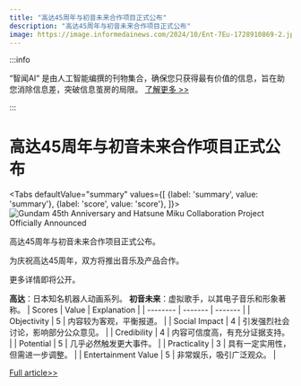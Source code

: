 ```yaml
---
title: "高达45周年与初音未来合作项目正式公布"
description: "高达45周年与初音未来合作项目正式公布"
image: https://image.informedainews.com/2024/10/Ent-7Eu-1728910869-2.jpg
---
```



:::info

“智闻AI“ 是由人工智能编撰的刊物集合，确保您只获得最有价值的信息，旨在助您消除信息差，突破信息茧房的局限。  [了解更多 >>](/)

:::

# 高达45周年与初音未来合作项目正式公布


<Tabs
	defaultValue="summary"
	values={[
	{label: 'summary', value: 'summary'},
	{label: 'score', value: 'score'},
]}>
<TabItem value="summary">
<img
  src="https://image.informedainews.com/2024/10/Ent-7Eu-1728910869-2.jpg"
  alt="Gundam 45th Anniversary and Hatsune Miku Collaboration Project Officially Announced"
/>



高达45周年与初音未来合作项目正式公布。

为庆祝高达45周年，双方将推出音乐及产品合作。

更多详情即将公开。

**高达**：日本知名机器人动画系列。
**初音未来**：虚拟歌手，以其电子音乐和形象著称。
</TabItem>
<TabItem value="score">
	| Scores     | Value   | Explanation |
	| -------- | ------- | ------- |
	| Objectivity  | 5    | 内容较为客观，平衡报道。    |
	| Social Impact | 4     | 引发强烈社会讨论，影响部分公众意见。    |
	| Credibility    | 4    | 内容可信度高，有充分证据支持。    |
	| Potential    | 5    | 几乎必然触发更大事件。    |
	| Practicality    | 3    | 具有一定实用性，但需进一步调整。    |
	| Entertainment Value    | 5    | 非常娱乐，吸引广泛观众。    |
</TabItem>
</Tabs>

[Full article>>](https://www.gcores.com/articles/189529)
